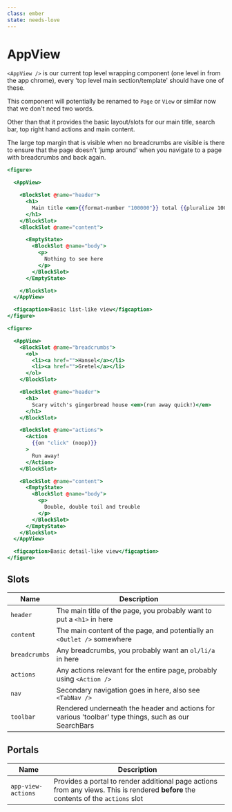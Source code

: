 ```yaml
---
class: ember
state: needs-love
---
```

# AppView

`<AppView />` is our current top level wrapping component (one level in from
the app chrome), every 'top level main section/template' should have one of
these.

This component will potentially be renamed to `Page` or `View` or similar now
that we don't need two words.

Other than that it provides the basic layout/slots for our main title, search
bar, top right hand actions and main content.

The large top margin that is visible when no breadcrumbs are visible is there
to ensure that the page doesn't 'jump around' when you navigate to a page with
breadcrumbs and back again.

```hbs preview-template
<figure>

  <AppView>

    <BlockSlot @name="header">
      <h1>
        Main title <em>{{format-number "100000"}} total {{pluralize 100000 "thing" without-count=true}} in this page</em>
      </h1>
    </BlockSlot>
    <BlockSlot @name="content">

      <EmptyState>
        <BlockSlot @name="body">
          <p>
            Nothing to see here
          </p>
        </BlockSlot>
      </EmptyState>

    </BlockSlot>
  </AppView>

  <figcaption>Basic list-like view</figcaption>
</figure>
```
```hbs preview-template
<figure>

  <AppView>
    <BlockSlot @name="breadcrumbs">
      <ol>
        <li><a href="">Hansel</a></li>
        <li><a href="">Gretel</a></li>
      </ol>
    </BlockSlot>

    <BlockSlot @name="header">
      <h1>
        Scary witch's gingerbread house <em>(run away quick!)</em>
      </h1>
    </BlockSlot>

    <BlockSlot @name="actions">
      <Action
        {{on "click" (noop)}}
      >
        Run away!
      </Action>
    </BlockSlot>

    <BlockSlot @name="content">
      <EmptyState>
        <BlockSlot @name="body">
          <p>
            Double, double toil and trouble
          </p>
        </BlockSlot>
      </EmptyState>
    </BlockSlot>
  </AppView>

  <figcaption>Basic detail-like view</figcaption>
</figure>
```

## Slots

| Name  | Description |
| --- | --- |
| `header` | The main title of the page, you probably want to put a `<h1>` in here |
| `content` | The main content of the page, and potentially an `<Outlet />` somewhere |
| `breadcrumbs` | Any breadcrumbs, you probably want an `ol/li/a` in here |
| `actions` | Any actions relevant for the entire page, probably using `<Action />` |
| `nav` | Secondary navigation goes in here, also see `<TabNav />` |
| `toolbar` | Rendered underneath the header and actions for various 'toolbar' type things, such as our SearchBars |

## Portals

| Name  | Description |
| --- | --- |
| `app-view-actions` | Provides a portal to render additional page actions from any views. This is rendered **before** the contents of the `actions` slot |
